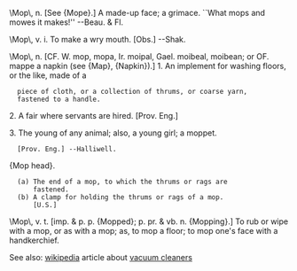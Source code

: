 \Mop\, n. [See {Mope}.]
A made-up face; a grimace. ``What mops and mowes it makes!''
--Beau. & Fl.


\Mop\, v. i.
To make a wry mouth. [Obs.] --Shak.


\Mop\, n. [CF. W. mop, mopa, Ir. moipal, Gael. moibeal,
moibean; or OF. mappe a napkin (see {Map}, {Napkin}).]
1. An implement for washing floors, or the like, made of a
   piece of cloth, or a collection of thrums, or coarse yarn,
   fastened to a handle.

2. A fair where servants are hired. [Prov. Eng.]

3. The young of any animal; also, a young girl; a moppet.
   [Prov. Eng.] --Halliwell.

{Mop head}.
   (a) The end of a mop, to which the thrums or rags are
       fastened.
   (b) A clamp for holding the thrums or rags of a mop.
       [U.S.]


\Mop\, v. t. [imp. & p. p. {Mopped}; p. pr. & vb. n.
{Mopping}.]
To rub or wipe with a mop, or as with a mop; as, to mop a
floor; to mop one's face with a handkerchief.


See also: [[wikipedia]] article about [[w:vacuum cleaner|vacuum cleaners]]